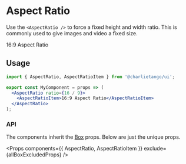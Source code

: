 
<Meta title="Components|AspectRatio" component={AspectRatio} />

# Aspect Ratio

Use the `<AspectRatio />` to force a fixed height and width ratio. This is commonly used to give
images and video a fixed size.

<Preview>
  <AspectRatio ratio={16 / 9}>
    <AspectRatioItem as={Item}>16:9 Aspect Ratio</AspectRatioItem>
  </AspectRatio>
</Preview>

## Usage

```jsx harmony
import { AspectRatio, AspectRatioItem } from '@charlietango/ui';

export const MyComponent = props => (
  <AspectRatio ratio={16 / 9}>
    <AspectRatioItem>16:9 Aspect Ratio</AspectRatioItem>
  </AspectRatio>
);
```

### API

The components inherit the [Box](/?path=/docs/components-box--page#props) props. Below are just the
unique props.

<Props components={{ AspectRatio, AspectRatioItem }} exclude={allBoxExcludedProps} />
